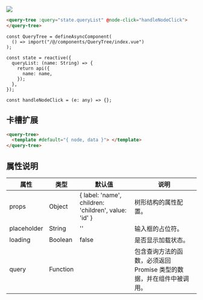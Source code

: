 
![](https://minio.pigx.top/oss/202304/1681633931.png)

```html
<query-tree :query="state.queryList" @node-click="handleNodeClick">
</query-tree>
```

```plain
const QueryTree = defineAsyncComponent(
  () => import("/@/components/QueryTree/index.vue")
);

const state = reactive({
  queryList: (name: String) => {
    return api({
      name: name,
    });
  },
});

const handleNodeClick = (e: any) => {};
```

## 卡槽扩展
```html
<query-tree>
  <template #default="{ node, data }"> </template>
</query-tree>
```

## 属性说明
| 属性 | 类型 | 默认值 | 说明 |
| --- | --- | --- | --- |
| props | Object | { label: 'name', children: 'children', value: 'id' } | 树形结构的属性配置。 |
| placeholder | String | '' | 输入框的占位符。 |
| loading | Boolean | false | 是否显示加载状态。 |
| query | Function | | 包含查询方法的函数，必须返回 Promise 类型的数据，并在组件中被调用。 |



